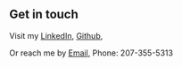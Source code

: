 ## Get in touch

Visit my [LinkedIn](https://www.linkedin.com/in/kyle-frederick-150150243/), [Github](https://github.com/FrederickKyle), 

Or reach me by [Email](frederick.kyle1229@gmail.com), Phone: 207-355-5313
